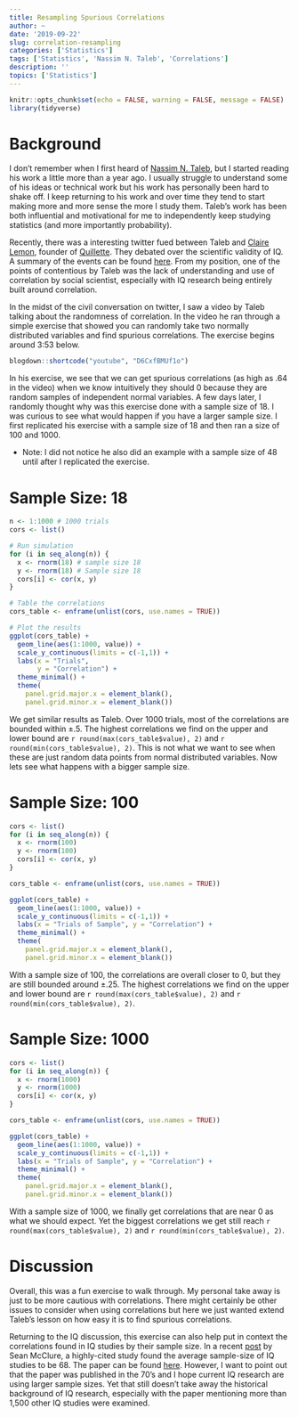 ```yaml
---
title: Resampling Spurious Correlations
author: ~
date: '2019-09-22'
slug: correlation-resampling
categories: ['Statistics']
tags: ['Statistics', 'Nassim N. Taleb', 'Correlations']
description: ''
topics: ['Statistics']
---
```


```r
knitr::opts_chunk$set(echo = FALSE, warning = FALSE, message = FALSE)
library(tidyverse)
```

# Background
I don't remember when I first heard of [Nassim N. Taleb](https://en.wikipedia.org/wiki/Nassim_Nicholas_Taleb){target="_blank"}, but I started reading his work a little more than a year ago. I usually struggle to understand some of his ideas or technical work but his work has personally been hard to shake off. I keep returning to his work and over time they tend to start making more and more sense the more I study them. Taleb's work has been both influential and motivational for me to independently keep studying statistics (and more importantly probability).

Recently, there was a interesting twitter fued between Taleb and [Claire Lemon](https://en.wikipedia.org/wiki/Claire_Lehmann){target="_blank"}, founder of [Quillette](https://quillette.com/){target="_blank"}. They debated over the scientific validity of IQ. A summary of the events can be found [here](https://www.firstthings.com/web-exclusives/2019/08/talebs-call-to-duel?fbclid=IwAR1ww5ksQtxTbsJB6E471iF3J9JE7VlSJOCYxpsbevbJfa-D3Km4MjmPO6M){target="_blank"}. From my position, one of the points of contentious by Taleb was the lack of understanding and use of correlation by social scientist, especially with IQ research being entirely built around correlation. 

In the midst of the civil conversation on twitter, I saw a video by Taleb talking about the randomness of correlation. In the video he ran through a simple exercise that showed you can randomly take two normally distributed variables and find spurious correlations. The exercise begins around 3:53 below.

```r
blogdown::shortcode("youtube", "D6CxfBMUf1o")
```

In his exercise, we see that we can get spurious correlations (as high as .64 in the video) when we know intuitively they should 0 because they are random samples of independent normal variables. A few days later, I randomly thought why was this exercise done with a sample size of 18. I was curious to see what would happen if you have a larger sample size. I first replicated his exercise with a sample size of 18 and then ran a size of 100 and 1000.

* Note: I did not notice he also did an example with a sample size of 48 until after I replicated the exercise. 

# Sample Size: 18

```r
n <- 1:1000 # 1000 trials
cors <- list()

# Run simulation
for (i in seq_along(n)) {
  x <- rnorm(18) # sample size 18
  y <- rnorm(18) # Sample size 18
  cors[i] <- cor(x, y)
}

# Table the correlations
cors_table <- enframe(unlist(cors, use.names = TRUE))

# Plot the results
ggplot(cors_table) +
  geom_line(aes(1:1000, value)) +
  scale_y_continuous(limits = c(-1,1)) +
  labs(x = "Trials", 
       y = "Correlation") +
  theme_minimal() +
  theme(
    panel.grid.major.x = element_blank(),
    panel.grid.minor.x = element_blank())
```

We get similar results as Taleb. Over 1000 trials, most of the correlations are bounded within $\pm .5$. The highest correlations we find on the upper and lower bound are `r round(max(cors_table$value), 2)` and `r round(min(cors_table$value), 2)`. This is not what we want to see when these are just random data points from normal distributed variables. Now lets see what happens with a bigger sample size. 

# Sample Size: 100
```r
cors <- list()
for (i in seq_along(n)) {
  x <- rnorm(100)
  y <- rnorm(100)
  cors[i] <- cor(x, y)
}

cors_table <- enframe(unlist(cors, use.names = TRUE))

ggplot(cors_table) +
  geom_line(aes(1:1000, value)) +
  scale_y_continuous(limits = c(-1,1)) +
  labs(x = "Trials of Sample", y = "Correlation") +
  theme_minimal() +
  theme(
    panel.grid.major.x = element_blank(),
    panel.grid.minor.x = element_blank())
```

With a sample size of 100, the correlations are overall closer to 0, but they are still bounded around $\pm .25$. The highest correlations we find on the upper and lower bound are `r round(max(cors_table$value), 2)` and `r round(min(cors_table$value), 2)`.

# Sample Size: 1000
```r
cors <- list()
for (i in seq_along(n)) {
  x <- rnorm(1000)
  y <- rnorm(1000)
  cors[i] <- cor(x, y)
}

cors_table <- enframe(unlist(cors, use.names = TRUE))

ggplot(cors_table) +
  geom_line(aes(1:1000, value)) +
  scale_y_continuous(limits = c(-1,1)) +
  labs(x = "Trials of Sample", y = "Correlation") +
  theme_minimal() +
  theme(
    panel.grid.major.x = element_blank(),
    panel.grid.minor.x = element_blank())
```

With a sample size of 1000, we finally get correlations that are near 0 as what we should expect. Yet the biggest correlations we get still reach `r round(max(cors_table$value), 2)` and `r round(min(cors_table$value), 2)`. 

# Discussion

Overall, this was a fun exercise to walk through. My personal take away is just to be more cautious with correlations. There might certainly be other issues to consider when using correlations but here we just wanted extend Taleb's lesson on how easy it is to find spurious correlations. 

Returning to the IQ discussion, this exercise can also help put in context the correlations found in IQ studies by their sample size. In a recent [post](https://medium.com/@seanaaron100/intelligence-complexity-and-the-failed-science-of-iq-4fb17ce3f12){target="_blank"} by Sean McClure, a highly-cited study found the average sample-size of IQ studies to be 68. The paper can be found [here](https://pdfs.semanticscholar.org/53dc/b497dfbba0a23a9d247114379b5f3d920a1c.pdf){target="_blank"}. However, I want to point out that the paper was published in the 70's and I hope current IQ research are using larger sample sizes. Yet that still doesn't take away the historical background of IQ research, especially with the paper mentioning more than 1,500 other IQ studies were examined. 